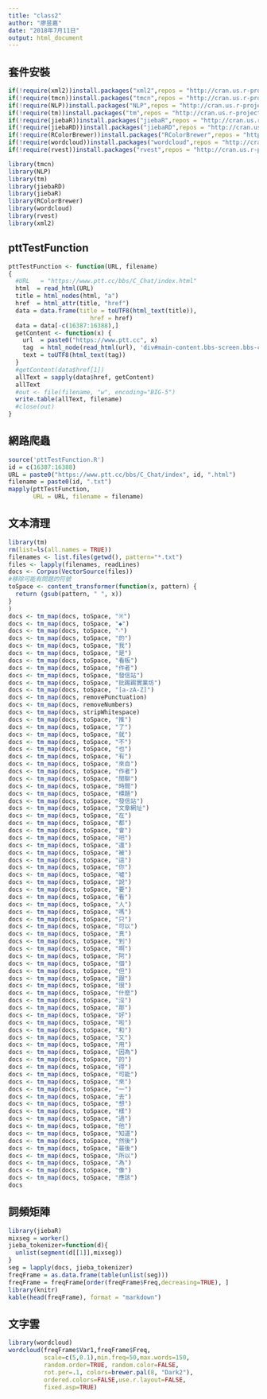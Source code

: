 ```yaml
---
title: "class2"
author: "廖昱嘉"
date: "2018年7月11日"
output: html_document
---
```

## 套件安裝
```r
if(!require(xml2))install.packages("xml2",repos = "http://cran.us.r-project.org")
if(!require(tmcn))install.packages("tmcn",repos = "http://cran.us.r-project.org")
if(!require(NLP))install.packages("NLP",repos = "http://cran.us.r-project.org")
if(!require(tm))install.packages("tm",repos = "http://cran.us.r-project.org")
if(!require(jiebaR))install.packages("jiebaR",repos = "http://cran.us.r-project.org")
if(!require(jiebaRD))install.packages("jiebaRD",repos = "http://cran.us.r-project.org")
if(!require(RColorBrewer))install.packages("RColorBrewer",repos = "http://cran.us.r-project.org")
if(!require(wordcloud))install.packages("wordcloud",repos = "http://cran.us.r-project.org")
if(!require(rvest))install.packages("rvest",repos = "http://cran.us.r-project.org")

library(tmcn)
library(NLP)
library(tm)
library(jiebaRD)
library(jiebaR)
library(RColorBrewer)
library(wordcloud)
library(rvest)
library(xml2)
```   
## pttTestFunction
```r
pttTestFunction <- function(URL, filename)
{
  #URL   = "https://www.ptt.cc/bbs/C_Chat/index.html"
  html  = read_html(URL)
  title = html_nodes(html, "a")
  href  = html_attr(title, "href")
  data = data.frame(title = toUTF8(html_text(title)),
                       href = href)
  data = data[-c(16387:16388),]
  getContent <- function(x) {
    url  = paste0("https://www.ptt.cc", x)
    tag  = html_node(read_html(url), 'div#main-content.bbs-screen.bbs-content')
    text = toUTF8(html_text(tag))
  }
  #getContent(data$href[1])
  allText = sapply(data$href, getContent)
  allText
  #out <- file(filename, "w", encoding="BIG-5") 
  write.table(allText, filename) 
  #close(out) 
}
```
## 網路爬蟲   
```r
source('pttTestFunction.R')
id = c(16387:16388)
URL = paste0("https://www.ptt.cc/bbs/C_Chat/index", id, ".html")
filename = paste0(id, ".txt")
mapply(pttTestFunction, 
       URL = URL, filename = filename)
```   
## 文本清理   
```r
library(tm)
rm(list=ls(all.names = TRUE))
filenames <- list.files(getwd(), pattern="*.txt")
files <- lapply(filenames, readLines)
docs <- Corpus(VectorSource(files))
#移除可能有問題的符號
toSpace <- content_transformer(function(x, pattern) {
  return (gsub(pattern, " ", x))
}
)
docs <- tm_map(docs, toSpace, "※")
docs <- tm_map(docs, toSpace, "◆")
docs <- tm_map(docs, toSpace, "‧")
docs <- tm_map(docs, toSpace, "的")
docs <- tm_map(docs, toSpace, "我")
docs <- tm_map(docs, toSpace, "是")
docs <- tm_map(docs, toSpace, "看板")
docs <- tm_map(docs, toSpace, "作者")
docs <- tm_map(docs, toSpace, "發信站")
docs <- tm_map(docs, toSpace, "批踢踢實業坊")
docs <- tm_map(docs, toSpace, "[a-zA-Z]")
docs <- tm_map(docs, removePunctuation)
docs <- tm_map(docs, removeNumbers)
docs <- tm_map(docs, stripWhitespace)
docs <- tm_map(docs, toSpace, "推")
docs <- tm_map(docs, toSpace, "了")
docs <- tm_map(docs, toSpace, "就")
docs <- tm_map(docs, toSpace, "不")
docs <- tm_map(docs, toSpace, "也")
docs <- tm_map(docs, toSpace, "有")
docs <- tm_map(docs, toSpace, "來自")
docs <- tm_map(docs, toSpace, "作者")
docs <- tm_map(docs, toSpace, "閒聊")
docs <- tm_map(docs, toSpace, "時間")
docs <- tm_map(docs, toSpace, "標題")
docs <- tm_map(docs, toSpace, "發信站")
docs <- tm_map(docs, toSpace, "文章網址")
docs <- tm_map(docs, toSpace, "在")
docs <- tm_map(docs, toSpace, "都")
docs <- tm_map(docs, toSpace, "會")
docs <- tm_map(docs, toSpace, "吧")
docs <- tm_map(docs, toSpace, "還")
docs <- tm_map(docs, toSpace, "被")
docs <- tm_map(docs, toSpace, "這")
docs <- tm_map(docs, toSpace, "你")
docs <- tm_map(docs, toSpace, "噓")
docs <- tm_map(docs, toSpace, "說")
docs <- tm_map(docs, toSpace, "要")
docs <- tm_map(docs, toSpace, "看")
docs <- tm_map(docs, toSpace, "人")
docs <- tm_map(docs, toSpace, "嗎")
docs <- tm_map(docs, toSpace, "只")
docs <- tm_map(docs, toSpace, "可以")
docs <- tm_map(docs, toSpace, "真")
docs <- tm_map(docs, toSpace, "到")
docs <- tm_map(docs, toSpace, "啊")
docs <- tm_map(docs, toSpace, "阿")
docs <- tm_map(docs, toSpace, "個")
docs <- tm_map(docs, toSpace, "但")
docs <- tm_map(docs, toSpace, "跟")
docs <- tm_map(docs, toSpace, "很")
docs <- tm_map(docs, toSpace, "什麼")
docs <- tm_map(docs, toSpace, "沒")
docs <- tm_map(docs, toSpace, "那")
docs <- tm_map(docs, toSpace, "好")
docs <- tm_map(docs, toSpace, "啦")
docs <- tm_map(docs, toSpace, "和")
docs <- tm_map(docs, toSpace, "又")
docs <- tm_map(docs, toSpace, "用")
docs <- tm_map(docs, toSpace, "因為")
docs <- tm_map(docs, toSpace, "的")
docs <- tm_map(docs, toSpace, "得")
docs <- tm_map(docs, toSpace, "可能")
docs <- tm_map(docs, toSpace, "來")
docs <- tm_map(docs, toSpace, "一")
docs <- tm_map(docs, toSpace, "去")
docs <- tm_map(docs, toSpace, "想")
docs <- tm_map(docs, toSpace, "樣")
docs <- tm_map(docs, toSpace, "過")
docs <- tm_map(docs, toSpace, "他")
docs <- tm_map(docs, toSpace, "知道")
docs <- tm_map(docs, toSpace, "然後")
docs <- tm_map(docs, toSpace, "最後")
docs <- tm_map(docs, toSpace, "所以")
docs <- tm_map(docs, toSpace, "為")
docs <- tm_map(docs, toSpace, "像")
docs <- tm_map(docs, toSpace, "應該")
docs
```
## 詞頻矩陣
```r
library(jiebaR)
mixseg = worker()
jieba_tokenizer=function(d){
  unlist(segment(d[[1]],mixseg))
}
seg = lapply(docs, jieba_tokenizer)
freqFrame = as.data.frame(table(unlist(seg)))
freqFrame = freqFrame[order(freqFrame$Freq,decreasing=TRUE), ]
library(knitr)
kable(head(freqFrame), format = "markdown")
```
## 文字雲
```r
library(wordcloud)
wordcloud(freqFrame$Var1,freqFrame$Freq,
          scale=c(5,0.1),min.freq=50,max.words=150,
          random.order=TRUE, random.color=FALSE, 
          rot.per=.1, colors=brewer.pal(8, "Dark2"),
          ordered.colors=FALSE,use.r.layout=FALSE,
          fixed.asp=TRUE)
```